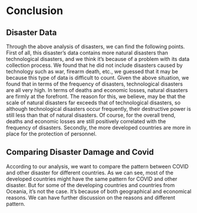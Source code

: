 # Conclusion

## Disaster Data

Through the above analysis of disasters, we can find the following points. First of all, this disaster's data contains more natural disasters than technological disasters, and we think it's because of a problem with its data collection process. We found that he did not include disasters caused by technology such as war, firearm death, etc., we guessed that it may be because this type of data is difficult to count. Given the above situation, we found that in terms of the frequency of disasters, technological disasters are all very high. In terms of deaths and economic losses, natural disasters are firmly at the forefront. The reason for this, we believe, may be that the scale of natural disasters far exceeds that of technological disasters, so although technological disasters occur frequently, their destructive power is still less than that of natural disasters. Of course, for the overall trend, deaths and economic losses are still positively correlated with the frequency of disasters. Secondly, the more developed countries are more in place for the protection of personnel.




## Comparing Disaster Damage and Covid

According to our analysis, we want to compare the pattern between COVID and other disaster for different countries. As we can see, most of the developed countries might have the same pattern for COVID and other disaster. But for some of the developing countries and countries from Oceania, it's not the case. It's because of both geographical and economical reasons. We can have further discussion on the reasons and different pattern.